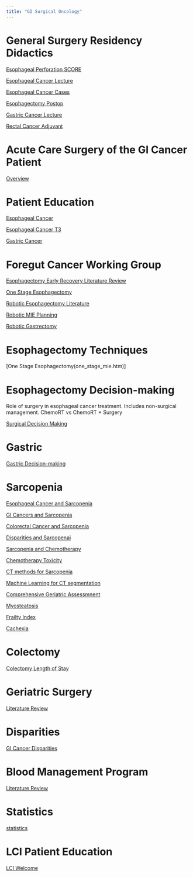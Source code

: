 ```yaml
---
title: "GI Surgical Oncology"
---
```




# General Surgery Residency Didactics

[Esophageal Perforation SCORE](esoph_perf.htm)

[Esophageal Cancer Lecture](eso_ca_rx_talk.htm)

[Esophageal Cancer Cases](eso_ca_cases.htm)

[Esophagectomy Postop](eso_postop_care.htm)

[Gastric Cancer Lecture](gastric_ca_rx_talk.htm)


[Rectal Cancer Adjuvant](rectal_adjuvant.qmd)

# Acute Care Surgery of the GI Cancer Patient

[Overview](acs_gicancer_lit.qmd)

# Patient Education

[Esophageal Cancer](/images/EsoCaFull.pdf)

[Esophageal Cancer T3](/images/EsoCaT3.pdf)

[Gastric Cancer](/images/Gastric.pdf)

# Foregut Cancer Working Group

[Esophagectomy Early Recovery Literature Review](eso_eras.html)

[One Stage Esophagectomy](one_stage_mie.htm)

[Robotic Esophagectomy Literature](robot_esophagectomy.html)

[Robotic MIE Planning](robotic_mie.htm)

[Robotic Gastrectomy](robot_gastrectomy.html)



# Esophagectomy Techniques

[One Stage Esophagectomy(one_stage_mie.htm)]

# Esophagectomy Decision-making

Role of surgery in esophageal cancer treatment. Includes non-surgical management. ChemoRT vs ChemoRT + Surgery

[Surgical Decision Making](es_cancertx_lit.html)

# Gastric

[Gastric Decision-making](gastric_cancertx_lit.html)

# Sarcopenia

[Esophageal Cancer and Sarcopenia](eso_sarcopenia_lit.html)

[GI Cancers and Sarcopenia](gi_sarcopenia_lit.html)

[Colorectal Cancer and Sarcopenia](crc_sarcopenia_lit.html)

[Disparities and Sarcopenai](disparities_sarcopenia.html)

[Sarcopenia and Chemotherapy](chemo_sarcopenia_lit.html)

[Chemotherapy Toxicity](chemotox.html)

[CT methods for Sarcopenia](sarcopenia_lit.html)

[Machine Learning for CT segmentation](sarcopenia_ai.html)

[Comprehensive Geriatric Assessmnent](cga_sarcopenia_lit.html)

[Myosteatosis](myosteatosis_lit.html)

[Frailty Index](frailtyindex_lit.html)

[Cachexia](cachexia_lit.html)

# Colectomy

[Colectomy Length of Stay](colectomy_los.html)

# Geriatric Surgery

[Literature Review](geriatric_surgery_lit.html)

# Disparities

[GI Cancer Disparities](gi_disparities_lit.html)

# Blood Management Program

[Literature Review](blood_management_talk.html)

# Statistics

[statistics](statistics.html)

# LCI Patient Education

[LCI Welcome](pe_lci_intro.html)
